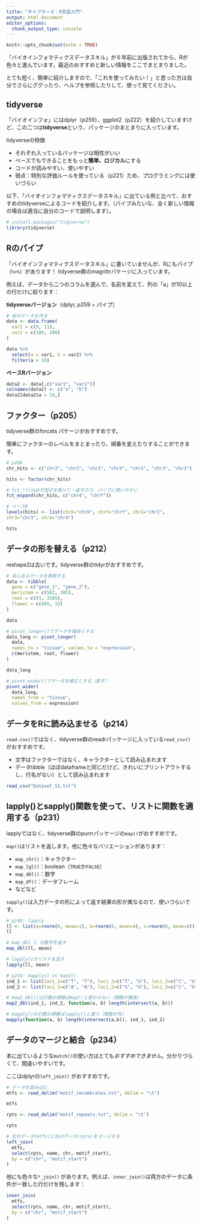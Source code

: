 ```yaml
---
title: "チャプター８：R言語入門"
output: html_document
editor_options:
  chunk_output_type: console
---
```


```r
knitr::opts_chunk$set(echo = TRUE)
```

「バイオインフォマティクスデータスキル」が６年前に出版されてから、Rが色々と進んでいます。最近のおすすめと新しい情報をここでまとまりました。

とても短く、簡単に紹介しますので、「これを使ってみたい！」と思った方は自分でさらにググったり、ヘルプを参照したりして、使って見てください。

## tidyverse

「バイオインフォ」にはdplyr（p259）、ggplot2（p222）を紹介していますけど、この二つは**tidyverse**という、パッケージのまとまりに入っています。

tidyverseの特徴

- それぞれ入っているパッケージは相性がいい
- ベースでもできることをもっと**簡単、ロジカル**にする
- コードが読みやすい、使いやすい
- 弱点：特別な評価ルールを使っている（p221）ため、プログラミングには使いづらい

以下、「バイオインフォマティクスデータスキル」に出ている例と比べて、おすすめのtidyverseによるコードを紹介します。（パイプみたいな、全く新しい情報の場合は適当に自分のコードで説明します）。

```r
# install.packages("tidyverse")
library(tidyverse)
```

## Rのパイプ

「バイオインフォマティクスデータスキル」に書いていませんが、Rにもパイプ（`%>%`）があります！ tidyverse群のmagrittrパケージに入っています。

例えば、データから二つのコラムを選んで、名前を変えて、列の「a」が10以上の行だけに絞ります：

**tidyverseバージョン**（dplyr, p259 + パイプ）
```r
# 仮のデータを作る
data <- data.frame(
  var1 = c(9, 11),
  var2 = c(100, 200)
)

data %>%
  select(a = var1, b = var2) %>%
  filter(a > 10)
```

**ベースRバージョン**
```r
data2 <- data[,c("var1", "var2")]
colnames(data2) <- c("a", "b")
data2[data2$a > 10,]
```

## ファクター（p205）

tidyverse群のforcats パケージがおすすめです。

簡単にファクターのレベルをまとまったり、順番を変えたりすることができます。

```r
# p206
chr_hits <- c("chr2", "chr2", "chr3", "chrX", "chr2", "chr3", "chr3")

hits <- factor(chr_hits)

# fct_*()は必ず因子を受けて・返すので、パイプに使いやすい
fct_expand(chr_hits, c("chr4", "chrY"))

# ベースR
levels(hits) <- list(chrX="chrX", chrY="chrY", chr2="chr2",
chr3="chr3", chr4="chr4")

hits
```

## データの形を替える（p212）

reshape2は古いです。tidyverse群のtidyrがおすすめです。

```r
# 本にあるデータを再現する
data <- tibble(
  gene = c("gene_1", "gene_2"),
  meristem = c(582, 305),
  root = c(91, 3505),
  flower = c(495, 33)
)

data

# pivot_longer()でデータを細長くする
data_long <- pivot_longer(
  data,
  names_to = "tissue", values_to = "expression",
  c(meristem, root, flower)
)

data_long

# pivot_wider()でデータを幅広くする（戻す）
pivot_wider(
  data_long,
  names_from = "tissue",
  values_from = expression)

```

## データをRに読み込ませる（p214）

`read.csv()`ではなく、tidyverse群のreadrパッケージに入っている`read_csv()`がおすすめです。

- 文字はファクターではなく、キャラクターとして読み込まれます
- データtibble（ほぼdataframeと同じだけど、きれいにプリントアウトするし、行名がない）として読み込まれます

```r
read_csv("Dataset_S1.txt")
```

## lapply()とsapply()関数を使って、リストに関数を適用する（p231）

lapplyではなく、tidyverse群のpurrrパッケージの`map()`がおすすめです。

`map()`はリストを返します。他に色々なバリエーションがあります：

- `map_chr()`：キャラクター
- `map_lgl()`：boolean（`TRUE`か`FALSE`）
- `map_dbl()`：数字
- `map_df()`：データフレーム
- などなど

`sapply()`は入力データの形によって返す結果の形が異なるので、使いづらいです。

```r
# p248: lapply
ll <- list(a=rnorm(6, mean=1), b=rnorm(6, mean=4), c=rnorm(6, mean=6))
ll

# map_dbl（）が数字を返す
map_dbl(ll, mean)

# lapply()がリストを返す
lapply(ll, mean)

# p254: mapply() vs map2()
ind_1 <- list(loci_1=c("T", "T"), loci_2=c("T", "G"), loci_3=c("C", "G"))
ind_2 <- list(loci_1=c("A", "A"), loci_2=c("G", "G"), loci_3=c("C", "G"))

# map2_dbl()は引数の順番はmap()と変わらない（関数が最後）
map2_dbl(ind_1, ind_2, function(a, b) length(intersect(a, b)))

# mapply()の引数の順番はlapply()と違う（関数が先）
mapply(function(a, b) length(intersect(a,b)), ind_1, ind_2)
```

## データのマージと結合（p234）

本に出ているような`match()`の使い方はとても*おすすめできません*。分かりづらくて、間違いやすいです。

ここはdplyrの`left_join()` がおすすめです。

```r
# データを読み込む
mtfs <- read_delim("motif_recombrates.txt", delim = "\t")

mtfs

rpts <- read_delim("motif_repeats.txt", delim = "\t")

rpts

# 左のデータ(mtfs)に右のデータ(rpts)をマージする
left_join(
  mtfs,
  select(rpts, name, chr, motif_start),
  by = c("chr", "motif_start")
)
```

他にも色々な`*_join()` があります。例えば、`inner_join()`は両方のデータに条件が一致した行だけを残します：

```r
inner_join(
  mtfs,
  select(rpts, name, chr, motif_start),
  by = c("chr", "motif_start")
)
```
